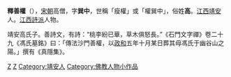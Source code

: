 {{unreferenced|time=2017-07-28T10:13:47+00:00}}
'''釋善權'''（{{bd|?||?||}}），[[宋朝|宋朝]]高僧，字'''巽中'''，世稱「瘦權」或「權巽中」，俗姓'''高'''。[[江西|江西]][[靖安|靖安]]人。[[江西詩派|江西詩派]]人物。

靖安高氏子。善詩文，有詩：“桃李紛已華，草木俱怒長。”《石門文字禪》卷二十九《馮氏墓銘》曰：「傳法沙門善權，以[[政和|政和]]五年十月某日葬其母馮氏于幽谷山之陽。」撰有《真隱集》。

[[Category:宋朝僧人|Z]]
[[Category:江西詩派人物|Z]]
[[Category:靖安人|Category:靖安人]]
[[Category:佛教人物小作品|Category:佛教人物小作品]]
